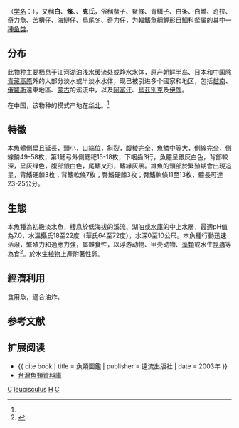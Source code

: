 {{Speciesbox 
| genus = Hemiculter
| species = leucisculus
| status = LC
| status_system = iucn3.1
| status_ref = <ref name = iucn>{{IUCN|id=166193|title=''Hemiculter leucisculus'' |assessors=Thinh, D.V.; Van, N.S.; Huckstorf, V.; Nguyen, T.H.T. |version=2020.2|year=2012 |accessdate=26 April 2010}} 数据库資料包含說明此物種被編入無危級別的原因</ref>
| authority = {{link-ru|Basilewsky|Базилевский, Степан Иванович}}, 1855<ref name='id5851'>{{cite web| url =http://www.bioinfo.cn/db05/BjdwSpecies.php?action=view&id=5851| title =䱗| work =中国动物物种编目数据库| publisher =中国科学院微生物研究所| author =中国科学院动物研究所| accessdate =2009-04-11| deadurl =yes| archiveurl =https://web.archive.org/web/20160305024450/http://www.bioinfo.cn/db05/BjdwSpecies.php?action=view&id=5851| archivedate =2016-03-05}}</ref>
| synonyms = *''Parapelecus eigenmanni''<br /><small>Jordan & Metz, 1913</small>
*''Kendallia goldsboroughi''<br /><small>Evermann & Shaw, 1927</small>
*''Culter leucisculus''<br /><small>Basilewsky, 1855</small>
*''Hemiculterella eigenmanni''<br /><small>Jordan & Mertz, 1913</small>
*''Hemiculter schrencki schrencki''<br /><small>Warpachowski, 1888</small>
*''Hemiculter leucisculus warpachowskii''<br /><small>Basilewsky, 1855</small>
*''Hemiculter eigenmanni''<br /><small>Jordan & Metz, 1913</small>
*''Hemiculter schrencki''<br /><small>Warpachowski, 1888</small>
*''Squaliobarbus annamiticus''<br /><small>Tirant, 1883</small>
*''Cultriculus akoensis''<br /><small>Oshima, 1920</small>
*''Hemiculter kneri''<br /><small>Warpachowski, 1887</small>
*''Chanodichthys leucisculus''<br /><small>Basilewsky, 1855</small>
}}

'''{{ruby-py|䱗|-{zh-cn:cān;zh-tw:ㄘㄢ }-}}'''（[[学名|学名]]：{{lang|la|''Hemiculter leucisculus''}}），又稱'''白{{ruby-py|鰷|-{zh-cn:tiáo;zh-tw:ㄊㄧㄠˊ}-}}'''、'''條{{ruby-py|鰶|-{zh-cn:jì;zh-tw:ㄐㄧˋ}-}}'''、'''{{ruby-py|鮂|-{zh-cn:qiú;zh-tw:ㄑㄧㄡˊ}-}}'''、'''克氏{{ruby-py|鱎|-{zh-cn:jiǎo;zh-tw:ㄐㄧㄠˇ}-}}'''，俗稱䱗子、䱗條、青鳞子、白条、白鱎、奇拉、奇力魚、苦槽仔、海鰱仔、烏尾冬、奇力仔，为[[輻鰭魚綱|輻鰭魚綱]][[鯉形目|鯉形目]][[鯝科|鯝科]][[䱗属|䱗属]]的其中一[[種|種]][[鱼类|鱼类]]。

==分布==
此物种主要栖息于江河湖泊浅水缓流处或静水水体，原产[[朝鲜半岛|朝鲜半岛]]、[[日本|日本]]和[[中国|中国]]除[[青藏高原|青藏高原]]外的大部分淡水或半淡水水体，现已被引进多个國家和地区，包括[[越南|越南]]、[[俄羅斯|俄羅斯]]遠東地區、[[蒙古|蒙古]]的溪流中，以及[[阿富汗|阿富汗]]、[[烏茲別克|烏茲別克]]及[[伊朗|伊朗]]。

在中国，该物种的模式产地在[[华北|华北]]。<ref name='id5851'/>

==特徵==
本魚體側扁且延長，頭小，口端位，斜裂，腹棱完全，魚鱗中等大，側線完全，側線鱗49-58枚，第1鰓弓外側鰓耙15-18枚，下咽齒3行，魚體呈銀灰白色，背部較深，呈灰绿色，腹部銀白色，尾鰭叉形，鰭緣灰黑。雄魚的頭部於繁殖期會出現追星，背鰭硬棘3枚；背鰭軟條7枚；臀鰭硬棘3枚；臀鰭軟條11至13枚，體長可達23-25公分。

==生態==
本魚種為初級淡水魚，棲息於低海拔的溪流、湖泊或[[水庫|水庫]]的中上水層，最適pH值為7.0，水溫攝氏18至22度（華氏64至72度），水深0至10公尺。本魚種行動迅速活潑，繁殖力和適應力強，屬雜食性，以浮游动物、甲壳动物、[[藻類|藻類]]或水生[[昆蟲|昆蟲]]等為食<ref name=fishbase>{{FishBase species | genus = Hemiculter | species = leucisculus | year = 2007| month = February }}</ref>。於水生[[植物|植物]]上產附著性卵。

==經濟利用==
食用魚，適合油炸。

==参考文献==
{{reflist}}

==扩展阅读==
*{{ cite book | title = 魚類圖鑑 | publisher = 遠流出版社 | date = 2003年 }}
*[http://fishdb.sinica.edu.tw/ 台灣魚類資料庫] {{Wayback|url=http://fishdb.sinica.edu.tw/ |date=20160304193340 }}
{{Taxonbar|from=Q2701982}}

[[Category:食用鱼|C]]
[[Category:鰶屬|leucisculus]]
[[Category:1855年描述的魚類|H]]
[[Category:台灣原住民飲食|C]]